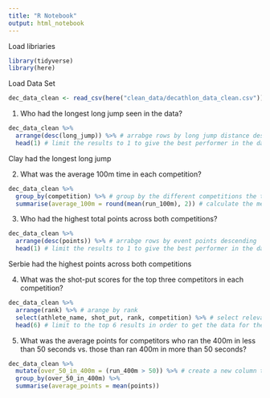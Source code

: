 ```yaml
---
title: "R Notebook"
output: html_notebook
---
```


Load libriaries
```r
library(tidyverse)
library(here)
```

Load Data Set
```r
dec_data_clean <- read_csv(here("clean_data/decathlon_data_clean.csv"))
```

1. Who had the longest long jump seen in the data?
```r
dec_data_clean %>%
  arrange(desc(long_jump)) %>% # arrabge rows by long jump distance descending
  head(1) # limit the results to 1 to give the best performer in the data set
```

Clay had the longest long jump

2. What was the average 100m time in each competition?

```r
dec_data_clean %>%
  group_by(competition) %>% # group by the different competitions the the data set
  summarise(average_100m = round(mean(run_100m), 2)) # calculate the mean for each category and format the same as the data
```

3. Who had the highest total points across both competitions?

```r
dec_data_clean %>%
  arrange(desc(points)) %>% # arrabge rows by event points descending
  head(1) # limit the results to 1 to give the best performer in the data set
```

Serbie had the highest points across both competitions

4. What was the shot-put scores for the top three competitors in each competition?
```r
dec_data_clean %>%
  arrange(rank) %>% # arange by rank
  select(athlete_name, shot_put, rank, competition) %>% # select relevant columns
  head(6) # limit to the top 6 results in order to get the data for the top 3 competitors in each competition
```

5. What was the average points for competitors who ran the 400m in less than 50 seconds vs. those than ran 400m in more than 50 seconds?

```r
dec_data_clean %>%
  mutate(over_50_in_400m = (run_400m > 50)) %>% # create a new column that is a logical of whether or not athlete did the 400m over 50 seconds
  group_by(over_50_in_400m) %>% 
  summarise(average_points = mean(points))
```

